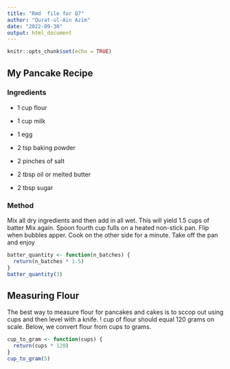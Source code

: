 ```yaml
---
title: "Rmd  file for Q7"
author: "Qurat-ul-Ain Azim"
date: "2022-09-30"
output: html_document
---
```


```r
knitr::opts_chunk$set(echo = TRUE)
```

## My Pancake Recipe

### Ingredients

-   1 cup flour

-   1 cup milk

-   1 egg

-   2 tsp baking powder

-   2 pinches of salt

-   2 tbsp oil or melted butter

-   2 tbsp sugar

### Method

Mix all dry ingredients and then add in all wet. This will yield 1.5 cups of batter Mix again. Spoon fourth cup fulls on a heated non-stick pan. Flip when bubbles apper. Cook on the other side for a minute. Take off the pan and enjoy

```r
batter_quantity <- function(n_batches) {
  return(n_batches * 1.5)
}
batter_quantity(3)
```

## Measuring Flour

The best way to measure flour for pancakes and cakes is to sccop out using cups and then level with a knife. ! cup of flour should equal 120 grams on scale. Below, we convert flour from cups to grams.

```r
cup_to_gram <- function(cups) {
  return(cups * 120)
}
cup_to_gram(5)
```

